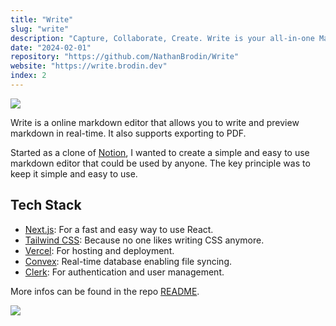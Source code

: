 ```yaml
---
title: "Write"
slug: "write"
description: "Capture, Collaborate, Create. Write is your all-in-one Markdown Editor for seamless collaboration and creativity. Built with Next.js, Tailwind CSS, Convex, and Clerk."
date: "2024-02-01"
repository: "https://github.com/NathanBrodin/Write"
website: "https://write.brodin.dev"
index: 2
---
```


[![](https://write.brodin.dev/marketing.png)](https://write.brodin.dev)

Write is a online markdown editor that allows you to write and preview markdown in real-time. It also supports exporting to PDF.

Started as a clone of [Notion](https://notion.so), I wanted to create a simple and easy to use markdown editor that could be used by anyone.
The key principle was to keep it simple and easy to use.

## Tech Stack

- [Next.js](https://nextjs.org): For a fast and easy way to use React.
- [Tailwind CSS](https://tailwindcss.com): Because no one likes writing CSS anymore.
- [Vercel](https://vercel.com): For hosting and deployment.
- [Convex](https://convex.dev): Real-time database enabling file syncing.
- [Clerk](https://clerk.dev): For authentication and user management.

More infos can be found in the repo [README](https://github.com/NathanBrodin/Write).

[![](https://write.brodin.dev/editor-sidebar-dark.png)](https://write.brodin.dev)
